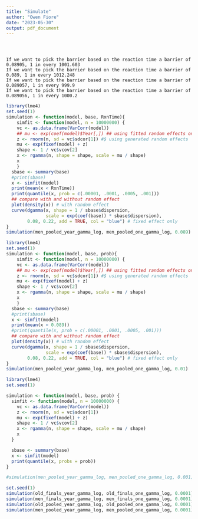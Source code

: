 ```yaml
---
title: "Simulate"
author: "Owen Fiore"
date: "2023-05-30"
output: pdf_document
---
```


```{}



If we want to pick the barrier based on the reaction time a barrier of 0.08905, 1 in every 1001.603
If we want to pick the barrier based on the reaction time a barrier of 0.089, 1 in every 1012.248
If we want to pick the barrier based on the reaction time a barrier of 0.089057, 1 in every 999.9
If we want to pick the barrier based on the reaction time a barrier of 0.089056, 1 in every 1000.2
```




```r
library(lme4)
set.seed(1)
simulation <- function(model, base, RxnTime){
    simfit <- function(model, n = 10000000) {
    vc <- as.data.frame(VarCorr(model))
    ## mu <- exp(coef(model)$Year[,]) ## using fitted random effects only
    z <- rnorm(n, sd = vc$sdcor[1]) #$ using generated random effects
    mu <- exp(fixef(model) + z)
    shape <- 1 / vc$vcov[2]
    x <- rgamma(n, shape = shape, scale = mu / shape)
    x
    }
  sbase <- summary(base)
  #print(sbase)
  x <- simfit(model)
  print(mean(x < RxnTime))
  print(quantile(x, prob = c(.00001, .0001, .0005, .001)))
  ## compare with and without random effect
  plot(density(x)) # with random effect
  curve(dgamma(x, shape = 1 / sbase$dispersion, 
               scale = exp(coef(base)) * sbase$dispersion), 
        0.08, 0.22, add = TRUE, col = "blue") # fixed effect only
}
simulation(men_pooled_year_gamma_log, men_pooled_one_gamma_log, 0.089)
```




```r
library(lme4)
set.seed(1)
simulation <- function(model, base, prob){
    simfit <- function(model, n = 10000000) {
    vc <- as.data.frame(VarCorr(model))
    ## mu <- exp(coef(model)$Year[,]) ## using fitted random effects only
    z <- rnorm(n, sd = vc$sdcor[1]) #$ using generated random effects
    mu <- exp(fixef(model) + z)
    shape <- 1 / vc$vcov[2]
    x <- rgamma(n, shape = shape, scale = mu / shape)
    x
    }
  sbase <- summary(base)
  #print(sbase)
  x <- simfit(model)
  print(mean(x < 0.089))
  #print(quantile(x, prob = c(.00001, .0001, .0005, .001)))
  ## compare with and without random effect
  plot(density(x)) # with random effect
  curve(dgamma(x, shape = 1 / sbase$dispersion, 
               scale = exp(coef(base)) * sbase$dispersion), 
        0.08, 0.22, add = TRUE, col = "blue") # fixed effect only
}
simulation(men_pooled_year_gamma_log, men_pooled_one_gamma_log, 0.01)
```

```r
library(lme4)
set.seed(1)

simulation <- function(model, base, prob) {
  simfit <- function(model, n = 10000000) {
    vc <- as.data.frame(VarCorr(model))
    z <- rnorm(n, sd = vc$sdcor[1])
    mu <- exp(fixef(model) + z)
    shape <- 1 / vc$vcov[2]
    x <- rgamma(n, shape = shape, scale = mu / shape)
    x
  }

  sbase <- summary(base)
  x <- simfit(model)
  print(quantile(x, probs = prob))
}

#simulation(men_pooled_year_gamma_log, men_pooled_one_gamma_log, 0.001)
```

```r
set.seed(1)
simulation(old_finals_year_gamma_log, old_finals_one_gamma_log, 0.0001)
simulation(men_finals_year_gamma_log, men_finals_one_gamma_log, 0.0001)
simulation(old_pooled_year_gamma_log, old_pooled_one_gamma_log, 0.0001)
simulation(men_pooled_year_gamma_log, men_pooled_one_gamma_log, 0.0001)
```


